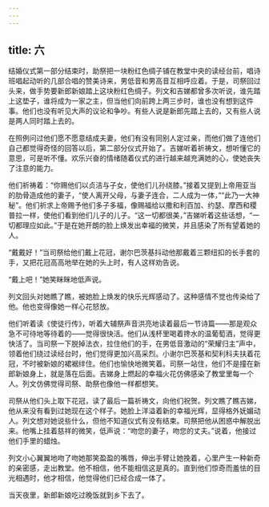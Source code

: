 ```yaml
---
---
---
```

title: 六
---




结婚仪式第一部分结束时，助祭把一块粉红色绸子铺在教堂中央的读经台前，唱诗班唱起动听的几部合唱的赞美诗来，男低音和男高音互相呼应着。于是，司祭回过头来，做手势要新郎新娘踏上这块粉红色绸子。列文和吉娣都曾多次听说，谁先踏上这垫子，谁将成为一家之主，但当他们向前跨上两三步时，谁也没有想到这件事。他们也没有听见大声的议论和争吵。有些人说是新郎先踏上去的，又有些人说是两人同时踏上去的。

在照例问过他们愿不愿意结成夫妻，他们有没有同别人定过亲，而他们做了连他们自己都觉得奇怪的回答以后，第二部分仪式开始了。吉娣听着祈祷文，想听懂它的意思，可是听不懂。欢乐兴奋的情绪随着仪式的进行越来越充满她的心，使她丧失了注意的能力。

他们祈祷着：“你赐他们以贞洁与子女，使他们儿孙绕膝。”接着又提到上帝用亚当的肋骨造成他的妻子，“使人离开父母，与妻子连合，二人成为一体，”“此乃一大神秘”。他们祈求上帝赐予他们多子多福，像赐福给以撒和利百加、约瑟、摩西和稷普拉一样，使他们看到他们儿子的儿子。“这一切都很美，”吉娣听着这些话想，“一切都理应如此。”于是在她开朗的脸上焕发出幸福的微笑，并且感染了所有望着她的人。

“戴戴好！”当司祭给他们戴上花冠，谢尔巴茨基抖动他那戴着三颗纽扣的长手套的手，又把花冠高高地举在她的头上时，有人这样劝告说。

“戴上吧！”她笑眯眯地低声说。

列文回头对她瞧了瞧，被她脸上焕发的快乐光辉感动了。这种感情不觉也传染给了他。他也变得像她一样心花怒放。

他们听着读《使徒行传》，听着大辅祭声音洪亮地读着最后一节诗篇——那是观众急不可待地等待着的——觉得很快活。他们从浅杯里喝着搀水的温葡萄酒，觉得更快活了。当司祭一下脱掉法衣，拉住他们的手，在男低音激动的“荣耀归主”声中，领着他们绕过读经台时，他们觉得更加兴高采烈。小谢尔巴茨基和契利科夫扶着花冠，不时被新娘的裙裾绊住。他们也愉快地微笑着。司祭一站住，他们不是撞在新郎新娘身上，就是落在后面。吉娣身上燃起的幸福火花仿佛感染了教堂里每一个人。列文仿佛觉得司祭、助祭也像他一样都想笑。

司祭从他们头上取下花冠，读了最后一篇祈祷文，向他们祝贺。列文瞧了瞧吉娣，他从来没有看到过她现在这个样子。她脸上洋溢着新的幸福光辉，显得格外妩媚动人。列文想对她说些什么，但他不知道仪式有没有结束。司祭把他从困惑中解脱出来。他嘴上挂着慈祥的微笑，低声说：“吻您的妻子，吻您的丈夫。”说着，他接过他们手里的蜡烛。

列文小心翼翼地吻了吻她那笑盈盈的嘴唇，伸出手臂让她挽着，心里产生一种新奇的亲密感，走出教堂。他不相信，他不能相信这是真的。直到他们惊奇而羞怯的目光相遇时，他才相信，他觉得他们已经合成一体了。

当天夜里，新郎新娘吃过晚饭就到乡下去了。